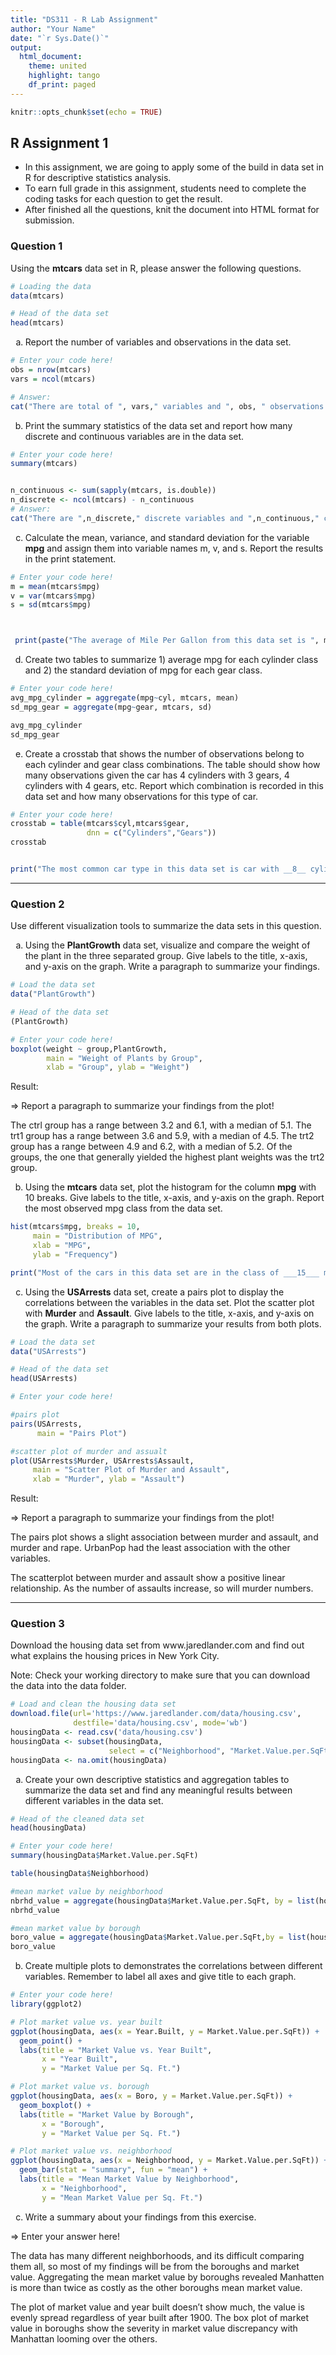 ```yaml
---
title: "DS311 - R Lab Assignment"
author: "Your Name"
date: "`r Sys.Date()`"
output: 
  html_document:
    theme: united
    highlight: tango
    df_print: paged
---
```


```r
knitr::opts_chunk$set(echo = TRUE)
```

## R Assignment 1

* In this assignment, we are going to apply some of the build in data set in R for descriptive statistics analysis.
* To earn full grade in this assignment, students need to complete the coding tasks for each question to get the result.
* After finished all the questions, knit the document into HTML format for submission.

### Question 1

Using the **mtcars** data set in R, please answer the following questions.

```r
# Loading the data
data(mtcars)

# Head of the data set
head(mtcars)
```

a. Report the number of variables and observations in the data set.

```r
# Enter your code here!
obs = nrow(mtcars)
vars = ncol(mtcars)

# Answer:
cat("There are total of ", vars," variables and ", obs, " observations in this data set.")
```



b. Print the summary statistics of the data set and report how many discrete and continuous variables are in the data set.

```r
# Enter your code here!
summary(mtcars)


n_continuous <- sum(sapply(mtcars, is.double))
n_discrete <- ncol(mtcars) - n_continuous
# Answer:
cat("There are ",n_discrete," discrete variables and ",n_continuous," continuous variables in this data set.")
```

c. Calculate the mean, variance, and standard deviation for the variable **mpg** and assign them into variable names m, v, and s. Report the results in the print statement.

```r
# Enter your code here!
m = mean(mtcars$mpg)
v = var(mtcars$mpg)
s = sd(mtcars$mpg)



 print(paste("The average of Mile Per Gallon from this data set is ", m , " with variance ", v , " and standard deviation", s , "."))
```



d. Create two tables to summarize 1) average mpg for each cylinder class and 2) the standard deviation of mpg for each gear class.

```r
# Enter your code here!
avg_mpg_cylinder = aggregate(mpg~cyl, mtcars, mean)
sd_mpg_gear = aggregate(mpg~gear, mtcars, sd)

avg_mpg_cylinder
sd_mpg_gear

```



e. Create a crosstab that shows the number of observations belong to each cylinder and gear class combinations. The table should show how many observations given the car has 4 cylinders with 3 gears, 4 cylinders with 4 gears, etc. Report which combination is recorded in this data set and how many observations for this type of car.

```r
# Enter your code here!
crosstab = table(mtcars$cyl,mtcars$gear,
                 dnn = c("Cylinders","Gears"))
crosstab


print("The most common car type in this data set is car with __8__ cylinders and __3__ gears. There are total of ___12__ cars belong to this specification in the data set.")
```


*** 

### Question 2

Use different visualization tools to summarize the data sets in this question.

a. Using the **PlantGrowth** data set, visualize and compare the weight of the plant in the three separated group. Give labels to the title, x-axis, and y-axis on the graph. Write a paragraph to summarize your findings.

```r
# Load the data set
data("PlantGrowth")

# Head of the data set
(PlantGrowth)

# Enter your code here!
boxplot(weight ~ group,PlantGrowth, 
        main = "Weight of Plants by Group",
        xlab = "Group", ylab = "Weight")

```

Result:

=> Report a paragraph to summarize your findings from the plot!

The ctrl group has a range between 3.2 and 6.1, with a median of 5.1.
The trt1 group has a range between 3.6 and 5.9, with a median of 4.5.
The trt2 group has a range between 4.9 and 6.2, with a median of 5.2. Of the groups, the one that generally yielded the highest plant weights was the trt2 group. 


b. Using the **mtcars** data set, plot the histogram for the column **mpg** with 10 breaks. Give labels to the title, x-axis, and y-axis on the graph. Report the most observed mpg class from the data set.

```r

hist(mtcars$mpg, breaks = 10,
     main = "Distribution of MPG",
     xlab = "MPG",
     ylab = "Frequency")

print("Most of the cars in this data set are in the class of ___15___ mile per gallon.")
```



c. Using the **USArrests** data set, create a pairs plot to display the correlations between the variables in the data set. Plot the scatter plot with **Murder** and **Assault**. Give labels to the title, x-axis, and y-axis on the graph. Write a paragraph to summarize your results from both plots.

```r
# Load the data set
data("USArrests")

# Head of the data set
head(USArrests)

# Enter your code here!

#pairs plot
pairs(USArrests,
      main = "Pairs Plot")

#scatter plot of murder and assualt
plot(USArrests$Murder, USArrests$Assault,
     main = "Scatter Plot of Murder and Assault",
     xlab = "Murder", ylab = "Assault")

```

Result:

=> Report a paragraph to summarize your findings from the plot!

The pairs plot shows a slight association between murder and assault, and murder and rape. UrbanPop had the least association with the other variables. 

The scatterplot between murder and assault show a positive linear relationship. As the number of assaults increase, so will murder numbers. 


***

### Question 3

Download the housing data set from www.jaredlander.com and find out what explains the housing prices in New York City.

Note: Check your working directory to make sure that you can download the data into the data folder. 

```r
# Load and clean the housing data set 
download.file(url='https://www.jaredlander.com/data/housing.csv',
              destfile='data/housing.csv', mode='wb')
housingData <- read.csv('data/housing.csv')
housingData <- subset(housingData, 
                      select = c("Neighborhood", "Market.Value.per.SqFt", "Boro", "Year.Built"))
housingData <- na.omit(housingData)                   
```

a. Create your own descriptive statistics and aggregation tables to summarize the data set and find any meaningful results between different variables in the data set.

```r
# Head of the cleaned data set
head(housingData)

# Enter your code here!
summary(housingData$Market.Value.per.SqFt)

table(housingData$Neighborhood)

#mean market value by neighborhood
nbrhd_value = aggregate(housingData$Market.Value.per.SqFt, by = list(housingData$Neighborhood), mean)
nbrhd_value

#mean market value by borough
boro_value = aggregate(housingData$Market.Value.per.SqFt,by = list(housingData$Boro), mean)
boro_value
```

b. Create multiple plots to demonstrates the correlations between different variables. Remember to label all axes and give title to each graph.

```r
# Enter your code here!
library(ggplot2)

# Plot market value vs. year built
ggplot(housingData, aes(x = Year.Built, y = Market.Value.per.SqFt)) +
  geom_point() +
  labs(title = "Market Value vs. Year Built",
       x = "Year Built",
       y = "Market Value per Sq. Ft.")

# Plot market value vs. borough
ggplot(housingData, aes(x = Boro, y = Market.Value.per.SqFt)) +
  geom_boxplot() +
  labs(title = "Market Value by Borough",
       x = "Borough",
       y = "Market Value per Sq. Ft.")

# Plot market value vs. neighborhood
ggplot(housingData, aes(x = Neighborhood, y = Market.Value.per.SqFt)) +
  geom_bar(stat = "summary", fun = "mean") +
  labs(title = "Mean Market Value by Neighborhood",
       x = "Neighborhood",
       y = "Mean Market Value per Sq. Ft.")


```

c. Write a summary about your findings from this exercise.

=> Enter your answer here!

The data has many different neighborhoods, and its difficult comparing them all, so most of my findings will be from the boroughs and market value. Aggregating the mean market value by boroughs revealed Manhatten is more than twice as costly as the other boroughs mean market value. 

The plot of market value and year built doesn't show much, the value is evenly spread regardless of year built after 1900. The box plot of market value in boroughs show the severity in market value discrepancy with Manhattan looming over the others. 

